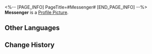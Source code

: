 <%-- [PAGE_INFO]
PageTitle=#Messenger#
[END_PAGE_INFO] --%>
{{Stub|Location information}}
{{Item Infobox
|id          = 223055
|image       = Dreamscape Pass Sticker Messenger.png
|type        = Dreamscape Pass Sticker
|type2       = A Mirage of Shooting Stars Stickers
|invCategory = 
|rarity      = 4
|effect      = Digital stickers that can be used to decorate the pages of the Dreamtour Handbook. They come in many different styles.
|description = 
|source1     = [[Speak with Go-Ray and fill out her missing emotions]]
}}
{{Description|We're better off tossing guns into the furnace and reforge a huge wok with it.}}
'''Messenger''' is a [[Profile Picture]].

==Other Languages==
{{Other Languages
|en   = Messenger
|zhs  = 使者
|zht  = 使者
|ja   = 使者
|ko   = 사절
|es   = Mensajero
|fr   = Messagère
|ru   = Посланник
|th   = ผู้ส่งสาร
|vi   = Sứ Giả
|de   = Botin
|id   = Utusan
|pt   = Mensageiro
}}

==Change History==
{{Change History|2.0}}